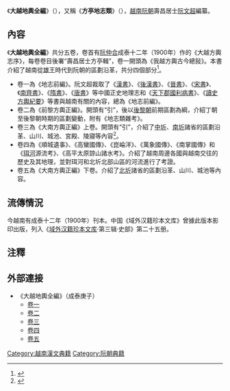 《'''大越地輿全編'''》（{{vie|v=Đại Việt Địa Dư Toàn Biên|hn=大越地輿全編}}），又稱《'''方亭地志類'''》（{{vie|v=Phương Đình Địa Chí Loại|hn=方亭地志類}}），[[越南|越南]][[阮朝|阮朝]]壽昌居士[[阮文超|阮文超]]編纂。

==內容==
《'''大越地輿全編'''》共分五卷，卷首有[[阮仲合|阮仲合]]成泰十二年（1900年）作的《大越方輿志序》，每卷卷目後署“壽昌居士方亭輯”，卷一開頭為《我越方輿古今總敍》。本書介紹了越南從[[雄王|雄王]]時代到阮朝的區劃沿革，共分四個部分<ref>{{Cite web |url=http://140.109.24.175/pasweb/Opac_book/book_detail.asp?systemno=0000001409 |title=《大越地輿全編》詳細資料 |access-date=2016-07-17 |archive-date=2018-10-02 |archive-url=https://web.archive.org/web/20181002203710/http://140.109.24.175/pasweb/Opac_book/book_detail.asp?systemno=0000001409 |dead-url=no }}</ref>。
*卷一為《地志前編》。阮文超裁取了《[[漢書|漢書]]》、《[[後漢書|後漢書]]》、《[[晉書|晉書]]》、《[[宋書|宋書]]》、《[[南齊書|南齊書]]》、《[[隋書|隋書]]》、《[[唐書|唐書]]》等中國正史地理志和《[[天下郡國利病書|天下郡國利病書]]》、《[[讀史方輿紀要|讀史方輿紀要]]》等書與越南有關的內容，總為《地志前編》。
*卷二為《前黎方輿正編》。開頭有“引”，後以[[後黎朝|後黎朝]]前期區劃為綱，介紹丁朝至後黎朝時期的區劃變動，附有《地志類雜考》。
*卷三為《大南方輿正編》上卷。開頭有“引”，介紹了[[中圻|中圻]]、[[南圻|南圻]]諸省的區劃沿革、山川、城池、宮殿、陵寢等內容<ref>{{Cite web |url=http://140.109.24.175/pasweb/Opac_book/book_detail.asp?systemno=0000001469 |title=《方亭地志類》詳細資料 |access-date=2016-07-17 |archive-date=2018-10-02 |archive-url=https://web.archive.org/web/20181002203523/http://140.109.24.175/pasweb/Opac_book/book_detail.asp?systemno=0000001469 |dead-url=no }}</ref>。
*卷四為《順城遺事》、《高蠻國傳》、《崑崘洋》、《萬象國傳》、《南掌國傳》和《[[珥河|珥河]]源流考》、《高平太原諒山諸水考》。介紹了越南周邊各國與越南交往的歷史及其地理，並對珥河和北圻北部山區的河流進行了考證。
*卷五為《大南方輿正編》下卷。介紹了[[北圻|北圻]]諸省的區劃沿革、山川、城池等內容。

==流傳情況==
今越南有成泰十二年（1900年）刊本。中国《域外汉籍珍本文库》曾據此版本影印出版，列入《[[域外汉籍珍本文库|域外汉籍珍本文库]]·第三辑·史部》第二十五册。

==注釋==
{{reflist}}

==外部連接==
*《大越地輿全編》（成泰庚子）
**[http://lib.nomfoundation.org/collection/1/volume/109/ 卷一] {{Wayback|url=http://lib.nomfoundation.org/collection/1/volume/109/ |date=20201202001357 }}
**[http://lib.nomfoundation.org/collection/1/volume/110/ 卷二] {{Wayback|url=http://lib.nomfoundation.org/collection/1/volume/110/ |date=20201128051726 }}
**[http://lib.nomfoundation.org/collection/1/volume/111/ 卷三] {{Wayback|url=http://lib.nomfoundation.org/collection/1/volume/111/ |date=20210116172155 }}
**[http://lib.nomfoundation.org/collection/1/volume/112/ 卷四] {{Wayback|url=http://lib.nomfoundation.org/collection/1/volume/112/ |date=20201130204638 }}
**[http://lib.nomfoundation.org/collection/1/volume/113/ 卷五] {{Wayback|url=http://lib.nomfoundation.org/collection/1/volume/113/ |date=20201128045053 }}

[[Category:越南漢文典籍|Category:越南漢文典籍]]
[[Category:阮朝典籍|Category:阮朝典籍]]